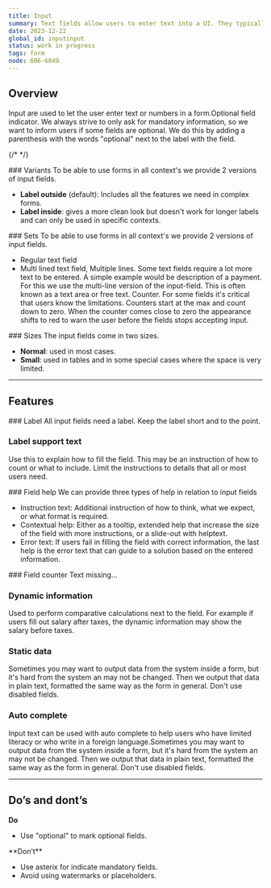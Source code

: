 ```yaml
---
title: Input
summary: Text fields allow users to enter text into a UI. They typically appear in forms and dialogs.
date: 2023-12-22
global_id: inputinput
status: work in progress
tags: form
node: 606-6849
---
```


## Overview

Input are used to let the user enter text or numbers in a form.Optional field indicator. We always strive to only ask for mandatory information, so we want to inform users if some fields are optional. We do this by adding a parenthesis with the words "optional" next to the label with the field.

{/* <Playground component="input" story-id="2" /> */}

<Row>
<Col>
### Variants
To be able to use forms in all context's we provide 2 versions of input fields.

- **Label outside** (default): Includes all the features we need in complex forms.
- **Label inside**: gives a more clean look but doesn't work for longer labels and can only be used in specific contexts.

</Col>
<Col></Col>
</Row>

<Row>
<Col><FigmaSVG node="606-10125" caption="Default, label outside."/></Col>
<Col><FigmaSVG node="606-10127" caption="Option number 2 used only in  specific contexts."/></Col>
</Row>


<Row>
<Col>
### Sets
To be able to use forms in all context's we provide 2 versions of input fields.

- Regular text field
- Multi lined text field, Multiple lines. Some text fields require a lot more text to be entered. A simple example would be description of a payment. For this we use the multi-line version of the input-field. This is often known as a text area or free text. Counter. For some fields it's critical that users know the limitations. Counters start at the max and count down to zero. When the counter comes close to zero the appearance shifts to red to warn the user before the fields stops accepting input.

</Col>
<Col>
</Col>
</Row>

<Row>
<Col><FigmaSVG node="606-10336" caption="Regular and search field."/></Col>
<Col><FigmaSVG node="606-10338" caption="Free text field."/></Col>
</Row>


<Row>
<Col>
### Sizes
The input fields come in two sizes.

- **Normal**: used in most cases.
- **Small**: used in tables and in some special cases where the space is very limited.

</Col>
<Col><FigmaSVG node="606-10448" caption="Normal and small"/></Col>
</Row>

<hr />

## Features

<Row>
<Col>
### Label
All input fields need a label. Keep the label short and to the point.
</Col>
<Col><FigmaSVG node="607-10627" /></Col>
</Row>
<Row>
<Col>

### Label support text

Use this to explain how to fill the field. This may be an instruction of how to count or what to include. Limit the instructions to details that all or most users need.

</Col>
<Col><FigmaSVG node="607-10706" caption="Label support text visible."/></Col>
</Row>

<Row>
<Col>
### Field help
We can provide three types of help in relation to input fields

- Instruction text: Additional instruction of how to think, what we expect, or what format is required.
- Contextual help: Either as a tooltip, extended help that increase the size of the field with more instructions, or a slide-out with helptext.
- Error text: If users fail in filling the field with correct information, the last help is the error text that can guide to a solution based on the entered information.

</Col>
<Col><FigmaSVG node="609-10726" caption="Field instruction visible."/></Col>
</Row>

<Row>
<Col>
### Field counter
Text missing...
</Col>
<Col><FigmaSVG node="609-10804" caption="Field counter"/></Col>
</Row>

<Row>
<Col>

### Dynamic information

Used to perform comparative calculations next to the field. For example if users fill out salary after taxes, the dynamic information may show the salary before taxes.

</Col>
<Col><FigmaSVG node="619-6291" caption="Example on dynamic information"/></Col>
</Row>

<Row>
<Col>

### Static data

Sometimes you may want to output data from the system inside a form, but it's hard from the system an may not be changed. Then we output that data in plain text, formatted the same way as the form in general. Don't use disabled fields.

</Col>
<Col><FigmaSVG node="619-6359" caption="Example on static data"/></Col>
</Row>

<Row>
<Col>

### Auto complete
Input text can be used with auto complete to help users who have limited literacy or who write in a foreign language.Sometimes you may want to output data from the system inside a form, but it's hard from the system an may not be changed. Then we output that data in plain text, formatted the same way as the form in general. Don't use disabled fields.

</Col>
<Col><FigmaSVG node="619-6406" caption="Example on autocomplete"/></Col>
</Row>

<hr />

## Do’s and dont’s

<Row>
<Col>

**Do**

- Use "optional" to mark optional fields.

</Col>
<Col>
**Don’t**

- Use asterix for indicate mandatory fields.
- Avoid using watermarks or placeholders. 

</Col>
</Row>

<Row>
    <Col>
        <Do>
            <FigmaSVG node="647-6126" />
        </Do>
    </Col>
    <Col>
        <Dont>
            <FigmaSVG node="647-6129" />
        </Dont>
    </Col>
</Row>
<Row>
    <Col>
    </Col>
    <Col>
        <Dont>
            <FigmaSVG node="619-6615" />
        </Dont>
    </Col>
</Row>